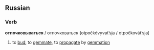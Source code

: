 ==Russian==
===Verb===
'''отпочковываться''' / отпочковаться (otpočkóvyvat’sja / otpočkovát’sja)

# to [[bud]], to [[gemmate]], to [[propagate]] by [[gemmation]]